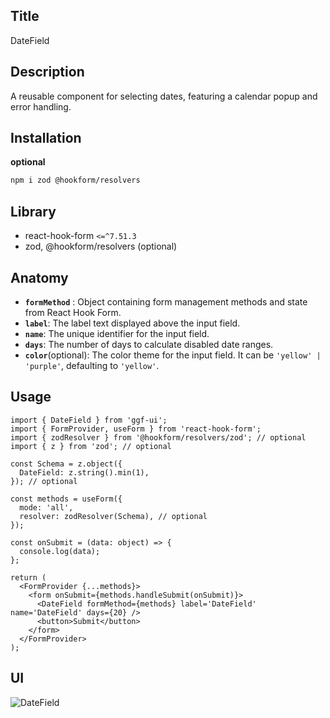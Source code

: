 ## Title

DateField

## Description

A reusable component for selecting dates, featuring a calendar popup and error handling.

## Installation

**optional**

```bash
npm i zod @hookform/resolvers
```

## Library

- react-hook-form `<=^7.51.3`
- zod, @hookform/resolvers (optional)

## Anatomy

- **`formMethod`** : Object containing form management methods and state from React Hook Form.
- **`label`**: The label text displayed above the input field.
- **`name`**: The unique identifier for the input field.
- **`days`**: The number of days to calculate disabled date ranges.
- **`color`**(optional): The color theme for the input field. It can be `'yellow' | 'purple'`, defaulting to `'yellow'`.

## Usage

```tsx
import { DateField } from 'ggf-ui';
import { FormProvider, useForm } from 'react-hook-form';
import { zodResolver } from '@hookform/resolvers/zod'; // optional
import { z } from 'zod'; // optional
```

```tsx
const Schema = z.object({
  DateField: z.string().min(1),
}); // optional

const methods = useForm({
  mode: 'all',
  resolver: zodResolver(Schema), // optional
});

const onSubmit = (data: object) => {
  console.log(data);
};

return (
  <FormProvider {...methods}>
    <form onSubmit={methods.handleSubmit(onSubmit)}>
      <DateField formMethod={methods} label='DateField' name='DateField' days={20} />
      <button>Submit</button>
    </form>
  </FormProvider>
);
```

## UI

![DateField](https://github.com/sprint-team3/GGF-Design-System/assets/92169354/09ee6642-a9c5-4317-b77d-a154c3cfecf9)
